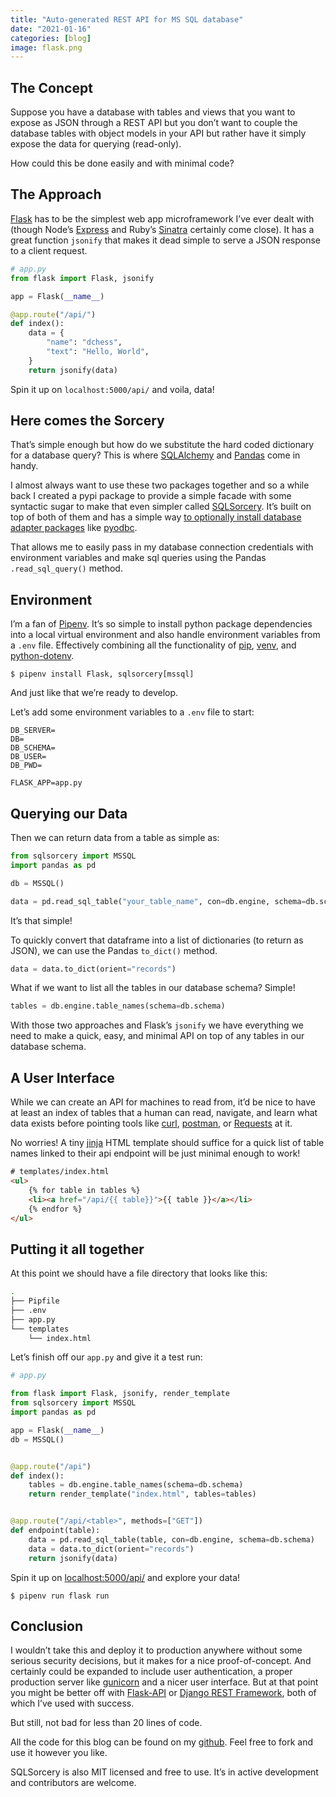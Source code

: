 ```yaml
---
title: "Auto-generated REST API for MS SQL database"
date: "2021-01-16"
categories: [blog]
image: flask.png
---
```


## The Concept

Suppose you have a database with tables and views that you want to expose as JSON through
a REST API but you don't want to couple the database tables with object models in your
API but rather have it simply expose the data for querying (read-only). 

How could this be done easily and with minimal code?

## The Approach

[Flask](https://flask.palletsprojects.com/en/1.1.x/) has to be the simplest web app microframework
I've ever dealt with (though Node's [Express](https://expressjs.com/) and Ruby's 
[Sinatra](http://sinatrarb.com/) certainly come close). It has a great function `jsonify` that
makes it dead simple to serve a JSON response to a client request.

```python
# app.py
from flask import Flask, jsonify

app = Flask(__name__)

@app.route("/api/")
def index():
    data = {
        "name": "dchess",
        "text": "Hello, World",
    }
    return jsonify(data)
```

Spin it up on `localhost:5000/api/` and voila, data!

## Here comes the Sorcery

That's simple enough but how do we substitute the hard coded dictionary for a database query? This is
where [SQLAlchemy](https://www.sqlalchemy.org/) and [Pandas](https://pandas.pydata.org/) come in handy.

I almost always want to use these two packages together and so a while back I created a pypi package to
provide a simple facade with some syntactic sugar to make that even simpler called [SQLSorcery](https://sqlsorcery.readthedocs.io/en/latest/). It's built on top of both of them and has a simple way [to optionally install
database adapter packages](https://sqlsorcery.readthedocs.io/en/latest/cookbook/installation.html) like [pyodbc](https://pypi.org/project/pyodbc/). 

That allows me to easily pass in my database connection credentials with environment
variables and make sql queries using the Pandas `.read_sql_query()` method. 


## Environment

I'm a fan of [Pipenv](https://pipenv.pypa.io/en/latest/). It's so simple to install python package dependencies
into a local virtual environment and also handle environment variables from a `.env` file. Effectively combining
all the functionality of [pip](https://pypi.org/project/pip/), [venv](https://docs.python.org/3/tutorial/venv.html), and [python-dotenv](https://saurabh-kumar.com/python-dotenv/). 

```
$ pipenv install Flask, sqlsorcery[mssql]
```

And just like that we're ready to develop.

Let's add some environment variables to a `.env` file to start:

```
DB_SERVER=
DB=
DB_SCHEMA=
DB_USER=
DB_PWD=

FLASK_APP=app.py
```

## Querying our Data

Then we can return data from a table as simple as:

```python
from sqlsorcery import MSSQL
import pandas as pd

db = MSSQL()

data = pd.read_sql_table("your_table_name", con=db.engine, schema=db.schema)
```

It's that simple!

To quickly convert that dataframe into a list of dictionaries (to return as JSON), we
can use the Pandas `to_dict()` method.

```python
data = data.to_dict(orient="records")
```

What if we want to list all the tables in our database schema? Simple!

```python
tables = db.engine.table_names(schema=db.schema)
```

With those two approaches and Flask's `jsonify` we have everything we need to make a quick,
easy, and minimal API on top of any tables in our database schema.

## A User Interface

While we can create an API for machines to read from, it'd be nice to have at least an index of
tables that a human can read, navigate, and learn what data exists before pointing tools like [curl](https://curl.se/), 
[postman](https://www.postman.com/), or [Requests](https://requests.readthedocs.io/en/master/) at it. 

No worries! A tiny [jinja](https://jinja.palletsprojects.com/en/2.11.x/) HTML template should suffice for a quick list of table names linked to their api endpoint will be just minimal enough to work!

```html
# templates/index.html
<ul>
    {% for table in tables %}
    <li><a href="/api/{{ table}}">{{ table }}</a></li>
    {% endfor %}
</ul>
```

## Putting it all together

At this point we should have a file directory that looks like this:

```bash
.
├── Pipfile
├── .env
├── app.py
└── templates
    └── index.html
```

Let's finish off our `app.py` and give it a test run:

```python
# app.py

from flask import Flask, jsonify, render_template
from sqlsorcery import MSSQL
import pandas as pd

app = Flask(__name__)
db = MSSQL()


@app.route("/api")
def index():
    tables = db.engine.table_names(schema=db.schema)
    return render_template("index.html", tables=tables)


@app.route("/api/<table>", methods=["GET"])
def endpoint(table):
    data = pd.read_sql_table(table, con=db.engine, schema=db.schema)
    data = data.to_dict(orient="records")
    return jsonify(data)
```

Spin it up on [localhost:5000/api/](localhost:5000/api/) and explore your data!

```
$ pipenv run flask run
```


## Conclusion

I wouldn't take this and deploy it to production anywhere without some serious security
decisions, but it makes for a nice proof-of-concept. And certainly could be expanded to
include user authentication, a proper production server like [gunicorn](https://gunicorn.org/) and a nicer
user interface. But at that point you might be better off with [Flask-API](https://www.flaskapi.org/) or 
[Django REST Framework](https://www.django-rest-framework.org/), both of which I've used with success. 

But still, not bad for less than 20 lines of code. 

All the code for this blog can be found on my [github](https://github.com/dchess/simple_api). 
Feel free to fork and use it however you like. 

SQLSorcery is also MIT licensed and free to use. It's in active development and contributors are welcome. 
